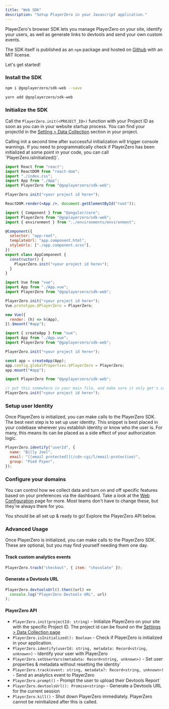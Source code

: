 ```yaml
---
title: "Web SDK"
description: "Setup PlayerZero in your Javascript application."
---
```


PlayerZero's browser SDK lets you manage PlayerZero on your site, identify your
users, as well as generate links to devtools and send your own custom events.

The SDK itself is published as an `npm` package and hosted on
[Github](https://github.com/goplayerzero/sdk-web) with an MIT license.

Let's get started!

### Install the SDK

<CodeGroup>

```bash npm
npm i @goplayerzero/sdk-web --save
```

```bash yarn
yarn add @goplayerzero/sdk-web
```

</CodeGroup>

### Initialize the SDK

Call the `PlayerZero.init(<PROJECT_ID>)` function with your Project ID as soon
as you can in your website startup process. You can find your projectId in the
[Setting > Data Collection](https://go.playerzero.app/setting/data) section in
your project.

<Warning>
  Calling init a second time after successful initialization will trigger
  console warnings. If you need to programmatically check if PlayerZero has been
  initialized at some point in your code, you can call
  `PlayerZero.isInitialized()`.
</Warning>

<CodeGroup>

```jsx React
import React from "react";
import ReactDOM from "react-dom";
import "./index.css";
import App from "./App";
import PlayerZero from "@goplayerzero/sdk-web";

PlayerZero.init("<your project id here>");

ReactDOM.render(<App />, document.getElementById("root"));
```

```jsx Angular
import { Component } from "@angular/core";
import PlayerZero from "@goplayerzero/sdk-web";
import { environment } from "../environments/environment";

@Component({
  selector: "app-root",
  templateUrl: "app.component.html",
  styleUrls: ["./app.component.scss"],
})
export class AppComponent {
  constructor() {
    PlayerZero.init("<your project id here>");
  }
}
```

```jsx Vue
import Vue from "vue";
import App from "./App.vue";
import PlayerZero from "@goplayerzero/sdk-web";

PlayerZero.init("<your project id here>");
Vue.prototype.$PlayerZero = PlayerZero;

new Vue({
  render: (h) => h(App),
}).$mount("#app");
```

```jsx Vue 3
import { createApp } from "vue";
import App from "./App.vue";
import PlayerZero from "@goplayerzero/sdk-web";

PlayerZero.init("<your project id here>");

const app = createApp(App);
app.config.globalProperties.$PlayerZero = PlayerZero;
app.mount("#app");
```

```jsx JavaScript/Other
import PlayerZero from "@goplayerzero/sdk-web";

// put this somewhere in your main file, and make sure it only get's called once!
PlayerZero.init("<your project id here>");
```

</CodeGroup>

### Setup user Identity

Once PlayerZero is initialized, you can make calls to the PlayerZero SDK. The
best next step is to set up user identity. This snippet is best placed in your
codebase wherever you establish identity or know who the user is. For many, this
means its can be placed as a side effect of your authorization logic.

```jsx
PlayerZero.identify("userId", {
  name: "Billy Joel",
  email: "[[email protected]](/cdn-cgi/l/email-protection)",
  group: "Pied Piper",
});
```

### Configure your domains

You can control how we collect data and turn on and off specific features based
on your preferences via the dashboard. Take a look at the
[Web Configuration](/docs/domain-controls) page for more. Most teams don't have
to change these, but they're always there for you.

You should be all set up & ready to go! Explore the PlayerZero API below.

### Advanced Usage

Once PlayerZero is initialized, you can make calls to the PlayerZero SDK. These
are optional, but you may find yourself needing them one day.

#### Track custom analytics events

```jsx
PlayerZero.track("checkout", { item: "chocolate" });
```

#### Generate a Devtools URL

```jsx
PlayerZero.devtoolsUrl().then((url) =>
  console.log("PlayerZero Devtools URL", url)
);
```

#### PlayerZero API

- `PlayerZero.init(projectId: string)` \- Initialize PlayerZero on your site
  with the specific Project ID. The project id can be found on the
  [Settings > Data Collection page](https://go.playerzero.app/setting/data)
- `PlayerZero.isInitialized(): Boolean` \- Check if PlayerZero is initialized in
  your application.
- `PlayerZero.identify(userId: string, metadata: Record<string, unknown>)` \-
  Identify your user with PlayerZero
- `PlayerZero.setUserVars(metadata: Record<string, unknown>)` \- Set user
  properties & metadata without resetting the identity`
- `PlayerZero.track(event: string, metadata?: Record<string, unknown>)` \- Send
  an analytics event to PlayerZero
- `PlayerZero.prompt()` \- Prompt the user to upload their Devtools Report`
- `PlayerZero.devtoolsUrl(): Promise<string>` \- Generate a Devtools URL for the
  current session
- `PlayerZero.kill()` \- Shut down PlayerZero immediately. PlayerZero cannot be
  reinitialized after this is called.
